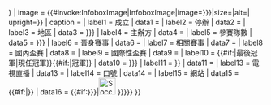 {{Infobox 
| bodyclass = football
| title     = {{{name|{{{title|<includeonly>{{PAGENAMEBASE}}</includeonly>}}}}}}
| image     = {{#invoke:InfoboxImage|InfoboxImage|image={{{image|{{{logo|}}}}}}|size={{{imagesize|}}}|alt={{{alt|}}}| upright={{{upright}}}}} 
| caption   = {{{caption|}}}
| label1    = 成立
| data1     = {{{founded|}}}
| label2    = 停辦
| data2     = {{{abolished|}}}
| label3    = 地區
| data3     = {{{region|{{{continent|}}}}}}
| label4    = 主辦方
| data4     = {{{organiser|}}}
| label5    = 參賽隊數
| data5     = {{{number of teams|{{{teams|}}}}}}
| label6    = 晉身賽事
| data6     = {{{qualifier for|}}}
| label7    = 相關賽事
| data7     = {{{related comps|}}}
| label8    = 國內盃賽
| data8     = {{{domestic cup|}}}
| label9    = 國際性盃賽
| data9     = {{{confed cup|}}}
| label10   = {{#if:{{{abolished|}}}|最後冠軍|現任冠軍}}{{#if:{{{American|}}}|冠軍}}
| data10    = {{{current champion|{{{champion|}}}}}}
| label11   = {{nowrap|{{#if:{{{most successful team|}}}|最成功球隊|最成功球隊}}}}
| data11    = {{if empty|{{{most successful team|}}} | {{{most successful team|}}} }}
| label13   = 電視直播
| data13    = {{{broadcasters|}}}
| label14   = 口號
| data14    = {{{motto|}}}
| label15   = 網站
| data15    = {{#if:{{{website|}}}|{{URL|1={{{website|}}}|2=官方網站}}}}
| data16    = {{#if:{{{current|{{{current_season|}}}}}}|[[Image:Soccerball current event.svg|33px|alt=|link=]] {{{current|{{{current_season|}}}}}}}}
}}<noinclude>{{documentation}}<!-- Add cats and interwikis to the /doc subpage, not here! --></noinclude>